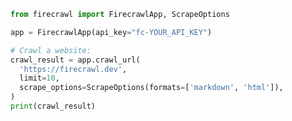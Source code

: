 ```python Python
from firecrawl import FirecrawlApp, ScrapeOptions

app = FirecrawlApp(api_key="fc-YOUR_API_KEY")

# Crawl a website:
crawl_result = app.crawl_url(
  'https://firecrawl.dev', 
  limit=10, 
  scrape_options=ScrapeOptions(formats=['markdown', 'html']),
)
print(crawl_result)
```
